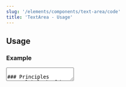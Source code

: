 ```yaml
---
slug: '/elements/components/text-area/code'
title: 'TextArea - Usage'
---
```



## Usage

### Example
<TextArea
  id="textarea"
  label="Label"
  placeholder="Placeholder"
  helperText="Assistive text"
  required
  style={{ maxWidth: '320px' }}
/>

### Principles
- **A label should always be provided with a text area.**
- Use a text area when multiples lines of text is expected. For single line inputs, use a [TextInput](/elements/components/text-input).
- Allow the text area to reflect the length of the content you expect the user to enter.
- If possible, add programmatic assistance. Detect and pre-fill inputs to reduce errors and save time. Use sentence-case for default values, detected values, and auto-completion text.
- If possible, do input validation in client-side real-time and provide the user with immediate feedback. See [HDS Form validation pattern page](/patterns/form-validation) for more information.
- If possible, be forgiving of different input formats and small mistakes. It can greatly increase user experience of your product if you can fix common mistakes for the user.
- To decrease a cognitive load of the user, it is recommended to mark all required fields. Remember to provide explanation of the required field indicator at the top of your form.
- While not required, you can show the current and the expected amount of characters below the text area in the assistive text.

### Variations

#### Default
A text area is meant for situations where inputted text is multiline or contains more than one sentence.

<TextArea
  id="textarea"
  label="Label"
  placeholder="Placeholder"
  helperText="Assistive text"
  required
/>

---
 
#### With tooltip
A text area can be provided with additional tooltip. Tooltip information should be considered as extra information, for example, why is this information gathered or how is it used. The user should have sufficient information on how to fill the input field in label and assistive text. You can find more information about Tooltips how they are used from the [Tooltip documentation page](/elements/components/tooltip).

<TextArea
  id="textarea-tooltip"
  label="Label"
  placeholder="Placeholder"
  tooltipLabel="Tooltip label"
  tooltipButtonLabel="Tooltip button label"
  tooltipText="Tooltips contain &quot;nice to have&quot; information. Default Tooltip contents should not be longer than two to three sentences. For longer descriptions, provide a link to a separate page."
  style={{ maxWidth: '320px' }}
/>

